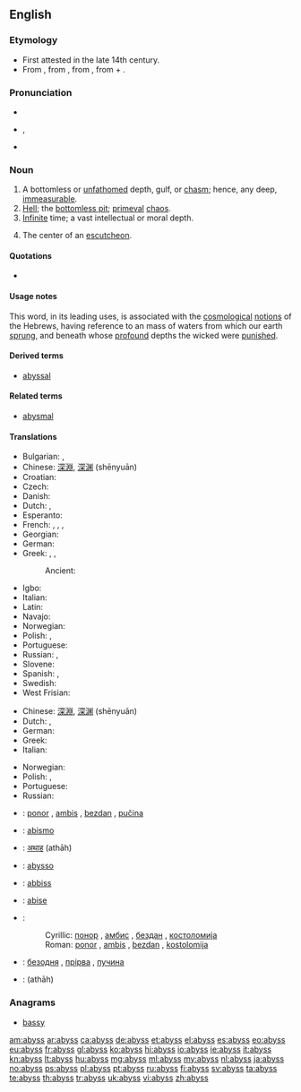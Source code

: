==English==

===Etymology===
* First attested in the late 14th century.
* From {{etyl|enm}} {{term|abissus|lang=enm}}, from {{etyl|LL.}} {{term|abyssus||a bottomless gulf|lang=la}}, from {{etyl|grc}} {{term|sc=polytonic|ἄβυσσος||tr=abyssos|bottomless|lang=grc}}, from {{term|sc=polytonic|ἀ-||tr=a-|not|lang=grc}}+ {{term|sc=polytonic|βυσσός||tr=bysso|depth|lang=grc}}.

===Pronunciation===
* {{rhymes|ɪs}}
* {{enPR|ə-bĭs'}}, {{IPA|/ə.ˈbɪs/}} {{X-SAMPA|/@"bIs/}}
* {{audio|en-us-abyss.ogg|Audio (US)}}

===Noun===
{{en-noun|es}}

# A bottomless or [[unfathomed]] depth, gulf, or [[chasm]]; hence, any deep, [[immeasurable]].
# [[hell|Hell]]; the [[bottomless pit]]; [[primeval]] [[chaos]].
# [[infinite|Infinite]] time; a vast intellectual or moral depth.
# {{context|heraldry}} The center of an [[escutcheon]].

====Quotations====
* {{seeCites}}

====Usage notes====
This word, in its leading uses, is associated with the [[cosmological]] [[notions]] of the Hebrews, having reference to an {{term|illimitable}} mass of waters from which our earth [[sprung]], and beneath whose [[profound]] depths the wicked were [[punished]].

====Derived terms====
* [[abyssal]]

====Related terms====
* [[abysmal]]

====Translations====
{{trans-top|a bottomless or unfathomed depth}}
* Bulgarian: {{t+|bg|бездна}},  {{t+|bg|пропаст}}
* Chinese: [[深淵]], [[深渊]] (shēnyuān)
* Croatian: {{t+|hr|bezdan|m}}
* Czech: {{t-|cs|propast|f}}
* Danish: {{t|da|afgrund|c}}
* Dutch: {{t+|nl|afgrond|m}}, {{t+|nl|ravijn|n}}
* Esperanto: {{t+|eo|abismo|xs=Esperanto}}
* French: {{t+|fr|précipice|m}}, {{t|fr|abysse|m}}, {{t|fr|abîme|m}}, {{t|fr|gouffre|m}}
* Georgian: {{t|ka|უფსკრული|sc=Geor}}
* German: {{t+|de|Abgrund|m}}
* Greek: {{t|el|άβυσσος|f|tr=ávyssos|sc=Grek}}, {{t|el|τάρταρα|n|p|tr=tártara|sc=Grek}}, {{t|el|χάος|n|tr=cháos|sc=Grek}}
*: Ancient: {{tø|grc|ἄβυσσος|tr=abussos|sc=polytonic}}
{{trans-mid}}
* Igbo: {{tø|ig|mgbùlùgùdù}}
* Italian: {{t+|it|abisso|m}}
* Latin: {{t-|la|vorago|f|alt=vorāgō}}
* Navajo: {{tø|nv|doo nihonítʼį́ʼgóó ahoodzą́ }}
* Norwegian: {{t+|no|avgrunn|m}}
* Polish: {{t+|pl|otchłań|f}}, {{t+|pl|przepaść|f}}
* Portuguese: {{t+|pt|abismo|m}}
* Russian: {{t+|ru|бездна|f|tr=bézdna}}, {{t+|ru|пучина|f|tr=pučína}} {{qualifier|sea}}
* Slovene: {{t|sl|brezno|n}}
* Spanish: {{t+|es|abismo|m}}, {{t|es|sima|f}}
* Swedish: {{t|sv|avgrund}}
* West Frisian: {{t+|fy|ôfgrûn|c|xs=West Frisian}}
{{trans-bottom}}

{{trans-top|infinite time; a vast intellectual or moral depth}}
* Chinese: [[深淵]], [[深渊]] (shēnyuān)
* Dutch: {{t+|nl|afgrond|m}}, {{t+|nl|kloof|m|f}}
* German: {{t+|de|Abgrund|m}}
* Greek: {{t|el|άβυσσος|f|tr=ávyssos|sc=Grek}}
* Italian: {{t+|it|abisso|m}}
{{trans-mid}}
* Norwegian: {{t+|no|avgrunn|m}}
* Polish: {{t+|pl|otchłań|f}}, {{t+|pl|przepaść|f}}
* Portuguese: {{t+|pt|abismo|m}}
* Russian: {{t+|ru|бездна|f|tr=bézdna}}
{{trans-bottom}}

{{checktrans-top}}
* {{ttbc|sh}}: [[ponor]] {{m}}, [[ambis]] {{m}}, [[bezdan]] {{m}}, [[pučina]] {{f}}
* {{ttbc|eo}}: [[abismo]]
* {{ttbc|hi}}: [[अथाह]] (athāh) {{m}}
* {{ttbc|ia}}: [[abysso]]
{{trans-mid}}
* {{ttbc|mt}}: [[abbiss]] {{f}}
* {{ttbc|nov}}: [[abise]]
* {{ttbc|sh}}:
*: Cyrillic: [[понор]] {{m}}, [[амбис]] {{m}}, [[бездан]] {{m}}, [[костоломија]] {{f}}
*: Roman: [[ponor]] {{m}}, [[ambis]] {{m}}, [[bezdan]] {{m}}, [[kostolomija]] {{f}}
* {{ttbc|uk}}: [[безодня]] {{f}}, [[прірва]] {{f}}, [[пучина]] {{f}}
* {{ttbc|ur}}: {{ur-Arab|[[اتھاہ]]}} (athāh) {{m}}
{{trans-bottom}}

===Anagrams===
* [[bassy#English|bassy]]

[[am:abyss]]
[[ar:abyss]]
[[ca:abyss]]
[[de:abyss]]
[[et:abyss]]
[[el:abyss]]
[[es:abyss]]
[[eo:abyss]]
[[eu:abyss]]
[[fr:abyss]]
[[gl:abyss]]
[[ko:abyss]]
[[hi:abyss]]
[[io:abyss]]
[[ie:abyss]]
[[it:abyss]]
[[kn:abyss]]
[[lt:abyss]]
[[hu:abyss]]
[[mg:abyss]]
[[ml:abyss]]
[[my:abyss]]
[[nl:abyss]]
[[ja:abyss]]
[[no:abyss]]
[[ps:abyss]]
[[pl:abyss]]
[[pt:abyss]]
[[ru:abyss]]
[[fi:abyss]]
[[sv:abyss]]
[[ta:abyss]]
[[te:abyss]]
[[th:abyss]]
[[tr:abyss]]
[[uk:abyss]]
[[vi:abyss]]
[[zh:abyss]]